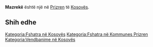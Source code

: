 {{Fshat në 
 | Emri                = Mazrekë
 | EmriAlt                = 
 | NAME_SHORT_FORM=      
 | NAME_GENERIC=      
 | NAME_SORT_NAME_RO=      MAZREKE
 | FULL_NAME_RO = Mazrekë
 | FULL_NAME_ND_RO=Mazreke
 | SORT_NAME_RG=MAZREKE
 | FULL_NAME_RG=Mazrekë
 | FULL_NAME_ND_RG=Mazreke
 | SRP_NAME_SHORT_FORM=      
 | SRP_NAME_GENERIC=      
 | SRP_NAME_SORT_NAME_RO=      
 | SRP_FULL_NAME_RO = 
 | SRP_FULL_NAME_ND_RO=
 | SRP_SORT_NAME_RG=
 | SRP_FULL_NAME_RG=
 | SRP_FULL_NAME_ND_RG=
 | Emri (Rasa dhanore) = 
 | Figura              = 
 | Shteti              = Kosovo
 | Komuna              = Prizren
 | Kodi postar         = 
 | Sipërfaqja          = 

 | Popullsia           = 

 | Regj. i popullsisë  = 
 | Dend. e popullsisë  = 
 | Faqja zyrtare       = 
 <!--- Koordinatat ----> 
 | Gjerësia            = 42.234167
 | Gjatësia            = 20.613333
 | Lartësia            = 
}}
'''Mazrekë''' është një [[]] në [[Prizren]] të [[Kosovës]].

<!-- == Gjeografia == -->
<!-- == Historia == -->
<!-- == Demografia == -->
== Shih edhe ==
{{Komuna Prizren}}
{{Kosovo-Administrata-Cung}}

[[Kategoria:Fshatra në Kosovës]]
[[Kategoria:Fshatra në Kommunes Prizren]]
[[Kategoria:Vendbanime në Kosovës]]